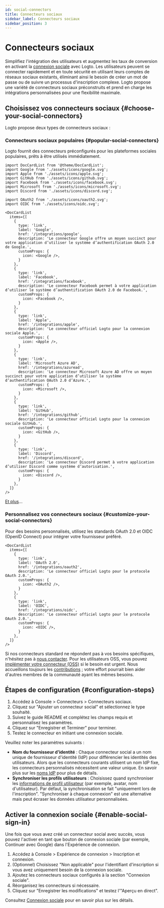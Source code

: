 ```yaml
---
id: social-connectors
title: Connecteurs sociaux
sidebar_label: Connecteurs sociaux
sidebar_position: 3
---
```


# Connecteurs sociaux

Simplifiez l'intégration des utilisateurs et augmentez les taux de conversion en activant la [connexion sociale](/end-user-flows/sign-up-and-sign-in/social-sign-in) avec Logto. Les utilisateurs peuvent se connecter rapidement et en toute sécurité en utilisant leurs comptes de réseaux sociaux existants, éliminant ainsi le besoin de créer un mot de passe ou de suivre un processus d'inscription complexe. Logto propose une variété de connecteurs sociaux préconstruits et prend en charge les intégrations personnalisées pour une flexibilité maximale.

## Choisissez vos connecteurs sociaux \{#choose-your-social-connectors}

Logto propose deux types de connecteurs sociaux :

### Connecteurs sociaux populaires \{#popular-social-connectors}

Logto fournit des connecteurs préconfigurés pour les plateformes sociales populaires, prêts à être utilisés immédiatement.

```mdx-code-block
import DocCardList from '@theme/DocCardList';
import Google from './assets/icons/google.svg';
import Apple from './assets/icons/apple.svg';
import GitHub from './assets/icons/github.svg';
import Facebook from './assets/icons/facebook.svg';
import Microsoft from './assets/icons/microsoft.svg';
import Discord from './assets/icons/discord.svg';

import OAuth2 from './assets/icons/oauth2.svg';
import OIDC from './assets/icons/oidc.svg';

<DocCardList
  items={[
    {
      type: 'link',
      label: 'Google',
      href: '/integrations/google',
      description: 'Le connecteur Google offre un moyen succinct pour votre application d’utiliser le système d’authentification OAuth 2.0 de Google.',
      customProps: {
        icon: <Google />,
      }
    },
    {
      type: 'link',
      label: 'Facebook',
      href: '/integrations/facebook',
      description: 'Le connecteur Facebook permet à votre application d’utiliser le système d’authentification OAuth 2.0 de Facebook.',
      customProps: {
        icon: <Facebook />,
      }
    },
    {
      type: 'link',
      label: 'Apple',
      href: '/integrations/apple',
      description: 'Le connecteur officiel Logto pour la connexion sociale Apple.',
      customProps: {
        icon: <Apple />,
      }
    },
    {
      type: 'link',
      label: 'Microsoft Azure AD',
      href: '/integrations/azuread',
      description: 'Le connecteur Microsoft Azure AD offre un moyen succinct pour votre application d’utiliser le système d’authentification OAuth 2.0 d’Azure.',
      customProps: {
        icon: <Microsoft />,
      }
    },
    {
      type: 'link',
      label: 'GitHub',
      href: '/integrations/github',
      description: 'Le connecteur officiel Logto pour la connexion sociale GitHub.',
      customProps: {
        icon: <GitHub />,
      }
    },
    {
      type: 'link',
      label: 'Discord',
      href: '/integrations/discord',
      description: 'Le connecteur Discord permet à votre application d’utiliser Discord comme système d’autorisation.',
      customProps: {
        icon: <Discord />,
      }
    },
  ]}
/>
```

[Et plus](/integrations)...

### Personnalisez vos connecteurs sociaux \{#customize-your-social-connectors}

Pour des besoins personnalisés, utilisez les standards OAuth 2.0 et OIDC (OpenID Connect) pour intégrer votre fournisseur préféré.

```mdx-code-block
<DocCardList
  items={[
    {
      type: 'link',
      label: 'OAuth 2.0',
      href: '/integrations/oauth2',
      description: 'Le connecteur officiel Logto pour le protocole OAuth 2.0.',
      customProps: {
        icon: <OAuth2 />,
      }
    },
    {
      type: 'link',
      label: 'OIDC',
      href: '/integrations/oidc',
      description: 'Le connecteur officiel Logto pour le protocole OAuth 2.0.',
      customProps: {
        icon: <OIDC />,
      }
    },
  ]}
/>
```

Si nos connecteurs standard ne répondent pas à vos besoins spécifiques, n'hésitez pas à [nous contacter](https://logto.productlane.com/roadmap). Pour les utilisateurs OSS, vous pouvez [implémenter votre connecteur (OSS)](/logto-oss/develop-your-connector/implement-connectors#build-a-social-connector) si le besoin est urgent. Nous accueillons toujours les [contributions](/logto-oss/contribution) ; votre effort pourrait bien aider d'autres membres de la communauté ayant les mêmes besoins.

## Étapes de configuration \{#configuration-steps}

1. Accédez à <CloudLink to="/connectors/social">Console > Connecteurs > Connecteurs sociaux</CloudLink>.
2. Cliquez sur "Ajouter un connecteur social" et sélectionnez le type souhaité.
3. Suivez le guide README et complétez les champs requis et personnalisez les paramètres.
4. Cliquez sur "Enregistrer et Terminer" pour terminer.
5. Testez le connecteur en initiant une connexion sociale.

Veuillez noter les paramètres suivants :

- **Nom du fournisseur d'identité** : Chaque connecteur social a un nom unique de fournisseur d'identité (IdP) pour différencier les identités des utilisateurs. Alors que les connecteurs courants utilisent un nom IdP fixe, les connecteurs personnalisés nécessitent une valeur unique. En savoir plus sur les [noms IdP](/connectors/connector-data-structure#target-identity-provider-name) pour plus de détails.
- **Synchroniser les profils utilisateurs** : Choisissez quand synchroniser les [informations de profil utilisateur](/user-management/user-data#social-identities) (par exemple, avatar, nom d'utilisateur). Par défaut, la synchronisation se fait "uniquement lors de l'inscription". "Synchroniser à chaque connexion" est une alternative mais peut écraser les données utilisateur personnalisées.

## Activer la connexion sociale \{#enable-social-sign-in}

Une fois que vous avez créé un connecteur social avec succès, vous pouvez l'activer en tant que bouton de connexion sociale (par exemple, Continuer avec Google) dans l'Expérience de connexion.

1. Accédez à <CloudLink to="/sign-in-experience/sign-up-and-sign-in">Console > Expérience de connexion > Inscription et connexion</CloudLink>.
2. (Optionnel) Choisissez "Non applicable" pour l'identifiant d'inscription si vous avez uniquement besoin de la connexion sociale.
3. Ajoutez les connecteurs sociaux configurés à la section "Connexion sociale".
4. Réorganisez les connecteurs si nécessaire.
5. Cliquez sur "Enregistrer les modifications" et testez l'"Aperçu en direct".

Consultez [Connexion sociale](/end-user-flows/sign-up-and-sign-in/social-sign-in) pour en savoir plus sur les détails.
